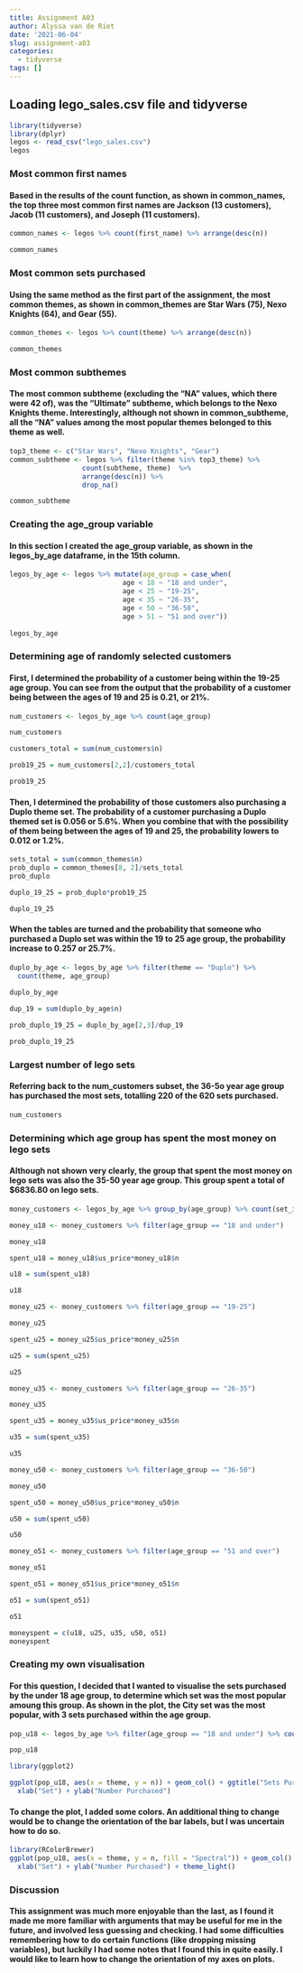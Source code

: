 ```yaml
---
title: Assignment A03
author: Alyssa van de Riet
date: '2021-06-04'
slug: assignment-a03
categories:
  - tidyverse
tags: []
---
```


## Loading lego_sales.csv file and tidyverse
```r
library(tidyverse)
library(dplyr)
legos <- read_csv("lego_sales.csv")
legos
```

### Most common first names

#### Based in the results of the count function, as shown in common_names, the top three most common first names are Jackson (13 customers), Jacob (11 customers), and Joseph (11 customers).
```r
common_names <- legos %>% count(first_name) %>% arrange(desc(n))

common_names


```

### Most common sets purchased
#### Using the same method as the first part of the assignment, the most common themes, as shown in common_themes are Star Wars (75), Nexo Knights (64), and Gear (55).
```r
common_themes <- legos %>% count(theme) %>% arrange(desc(n))

common_themes
```

### Most common subthemes
#### The most common subtheme (excluding the "NA" values, which there were 42 of), was the "Ultimate" subtheme, which belongs to the Nexo Knights theme. Interestingly, although not shown in common_subtheme, all the "NA" values among the most popular themes belonged to this theme as well. 
```r
top3_theme <- c("Star Wars", "Nexo Knights", "Gear")
common_subtheme <- legos %>% filter(theme %in% top3_theme) %>%
                  count(subtheme, theme)  %>%
                  arrange(desc(n)) %>%
                  drop_na()

common_subtheme
```

### Creating the age_group variable
#### In this section I created the age_group variable, as shown in the legos_by_age dataframe, in the 15th column. 

```r
legos_by_age <- legos %>% mutate(age_group = case_when(
                            age < 18 ~ "18 and under",
                            age < 25 ~ "19-25",
                            age < 35 ~ "26-35",
                            age < 50 ~ "36-50",
                            age > 51 ~ "51 and over"))
          
legos_by_age
```

### Determining age of randomly selected customers
#### First, I determined the probability of a customer being within the 19-25 age group. You can see from the output that the probability of a customer being between the ages of 19 and 25 is 0.21, or 21%.
```r

num_customers <- legos_by_age %>% count(age_group)

num_customers

customers_total = sum(num_customers$n)

prob19_25 = num_customers[2,2]/customers_total

prob19_25


```

#### Then, I determined the probability of those customers also purchasing a Duplo theme set. The probability of a customer purchasing a Duplo themed set is 0.056 or 5.6%. When you combine that with the possibility of them being between the ages of 19 and 25, the probability lowers to 0.012 or 1.2%.

```r
sets_total = sum(common_themes$n)
prob_duplo = common_themes[8, 2]/sets_total
prob_duplo

duplo_19_25 = prob_duplo*prob19_25

duplo_19_25
```

#### When the tables are turned and the probability that someone who purchased a Duplo set was within the 19 to 25 age group, the probability increase to 0.257 or 25.7%. 

```r
duplo_by_age <- legos_by_age %>% filter(theme == "Duplo") %>%
  count(theme, age_group) 
                    
duplo_by_age

dup_19 = sum(duplo_by_age$n)

prob_duplo_19_25 = duplo_by_age[2,3]/dup_19

prob_duplo_19_25
```

### Largest number of lego sets
#### Referring back to the num_customers subset, the 36-5o year age group has purchased the most sets, totalling 220 of the 620 sets purchased. 
```r
num_customers
```

### Determining which age group has spent the most money on lego sets
#### Although not shown very clearly, the group that spent the most money on lego sets was also the 35-50 year age group. This group spent a total of $6836.80 on lego sets.
```r
money_customers <- legos_by_age %>% group_by(age_group) %>% count(set_id, age_group, us_price) %>% drop_na()

money_u18 <- money_customers %>% filter(age_group == "18 and under")

money_u18

spent_u18 = money_u18$us_price*money_u18$n

u18 = sum(spent_u18)

u18

money_u25 <- money_customers %>% filter(age_group == "19-25")

money_u25

spent_u25 = money_u25$us_price*money_u25$n

u25 = sum(spent_u25)

u25

money_u35 <- money_customers %>% filter(age_group == "26-35")

money_u35

spent_u35 = money_u35$us_price*money_u35$n

u35 = sum(spent_u35)

u35

money_u50 <- money_customers %>% filter(age_group == "36-50")

money_u50

spent_u50 = money_u50$us_price*money_u50$n

u50 = sum(spent_u50)

u50

money_o51 <- money_customers %>% filter(age_group == "51 and over")

money_o51

spent_o51 = money_o51$us_price*money_o51$n

o51 = sum(spent_o51)

o51

moneyspent = c(u18, u25, u35, u50, o51)
moneyspent
```

### Creating my own visualisation
#### For this question, I decided that I wanted to visualise the sets purchased by the under 18 age group, to determine which set was the most popular amoung this group. As shown in the plot, the City set was the most popular, with 3 sets purchased within the age group.

```r
pop_u18 <- legos_by_age %>% filter(age_group == "18 and under") %>% count(theme, age_group) %>% drop_na()

pop_u18

library(ggplot2)

ggplot(pop_u18, aes(x = theme, y = n)) + geom_col() + ggtitle("Sets Purchased by the Under 18 Age Group") +
  xlab("Set") + ylab("Number Purchased")
```

#### To change the plot, I added some colors. An additional thing to change would be to change the orientation of the bar labels, but I was uncertain how to do so. 

```r
library(RColorBrewer)
ggplot(pop_u18, aes(x = theme, y = n, fill = "Spectral")) + geom_col() + ggtitle("Sets Purchased by the Under 18 Age Group") +
  xlab("Set") + ylab("Number Purchased") + theme_light()
```

### Discussion
#### This assignment was much more enjoyable than the last, as I found it made me more familiar with arguments that may be useful for me in the future, and involved less guessing and checking. I had some difficulties remembering how to do certain functions (like dropping missing variables), but luckily I had some notes that I found this in quite easily. I would like to learn how to change the orientation of my axes on plots. 